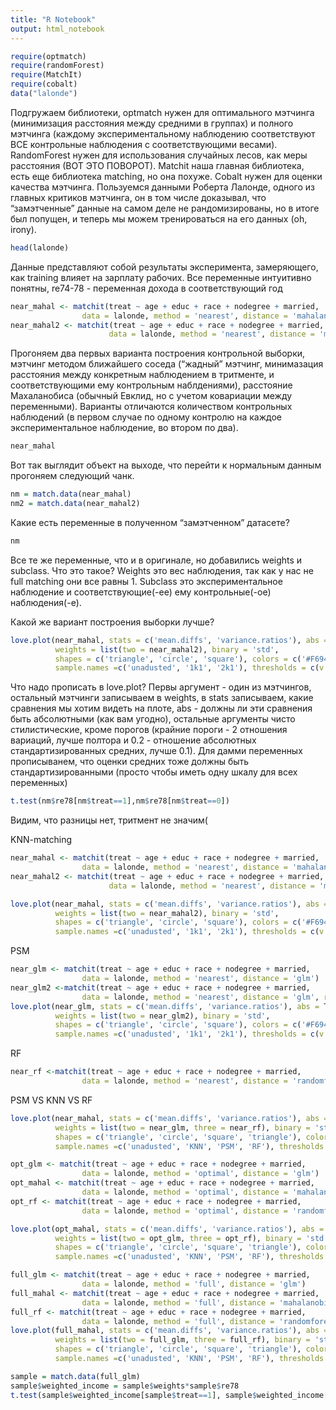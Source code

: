 ---
title: "R Notebook"
output: html_notebook
---



```{r}
require(optmatch)
require(randomForest)
require(MatchIt)
require(cobalt)
data("lalonde")
```

Подгружаем библиотеки, optmatch нужен для оптимального мэтчинга (минимизация расстояния между средними в группах) и полного мэтчинга (каждому экспериментальному наблюдению соответствуют ВСЕ контрольные наблюдения с соответствующими весами). RandomForest нужен для использования случайных лесов, как меры расстояния (ВОТ ЭТО ПОВОРОТ). Matchit наша главная библиотека, есть еще библиотека matching, но она похуже. Cobalt нужен для оценки качества мэтчинга. Пользуемся данными Роберта Лалонде, одного из главных критиков мэтчинга, он в том числе доказывал, что "замэтченные" данные на самом деле не рандомизированы, но в итоге был попущен, и теперь мы можем тренироваться на его данных (oh, irony).

```{r}
head(lalonde)
```

Данные представляют собой результаты эксперимента, замеряющего, как training влияет на зарплату рабочих. Все переменные интуитивно понятны, re74-78 - переменная дохода в соответствующий год

```{r}
near_mahal <- matchit(treat ~ age + educ + race + nodegree + married,
                data = lalonde, method = 'nearest', distance = 'mahalanobis')
near_mahal2 <- matchit(treat ~ age + educ + race + nodegree + married,
                      data = lalonde, method = 'nearest', distance = 'mahalanobis', ratio = 2)
```

Прогоняем два первых варианта построения контрольной выборки, мэтчинг методом ближайшего соседа ("жадный" мэтчинг, минимазация расстояния между конкретным наблюдением в тритменте, и соответствующими ему контрольным наблдениями), расстояние Махаланобиса (обычный Евклид, но с учетом ковариации между переменными). Варианты отличаются количеством контрольных наблюдений (в первом случае по одному контролю на каждое экспериментальное наблюдение, во втором по два).

```{r}
near_mahal
```

Вот так выглядит объект на выходе, что перейти к нормальным данным прогоняем следующий чанк.

```{r}
nm = match.data(near_mahal)
nm2 = match.data(near_mahal2)
```

Какие есть переменные в полученном "замэтченном" датасете?

```{r}
nm
```

Все те же переменные, что и в оригинале, но добавились weights и subclass. Что это такое?
Weights это вес наблюдения, так как у нас не full matching они все равны 1.
Subclass это экспериментальное наблюдение и соответствующие(-ее) ему контрольные(-ое) наблюдения(-е).

Какой же вариант построения выборки лучше?

```{r}
love.plot(near_mahal, stats = c('mean.diffs', 'variance.ratios'), abs = T,
          weights = list(two = near_mahal2), binary = 'std', 
          shapes = c('triangle', 'circle', 'square'), colors = c('#F694E7', '#A6A3F4', '#3AAAE6'),
          sample.names =c('unadusted', '1k1', '2k1'), thresholds = c(v = 2, m =0.2))
```


Что надо прописать в love.plot? Первы аргумент - один из мэтчингов, остальный мэтчинги записываем в weights, в stats записываем, какие сравнения мы хотим видеть на плоте, abs - должны ли эти сравнения быть абсолютными (как вам угодно), остальные аргументы чисто стилистические, кроме порогов (крайние пороги - 2 отношения вариаций, лучше полтора и 0.2 - отношение абсолютных стандартизированных средних, лучше 0.1). Для дамми переменных прописыванем, что оценки средних тоже должны быть стандартизированными (просто чтобы иметь одну шкалу для всех переменных)


```{r}
t.test(nm$re78[nm$treat==1],nm$re78[nm$treat==0])
```
Видим, что разницы нет, тритмент не значим(

KNN-matching
```{r}
near_mahal <- matchit(treat ~ age + educ + race + nodegree + married,
                data = lalonde, method = 'nearest', distance = 'mahalanobis')
near_mahal2 <- matchit(treat ~ age + educ + race + nodegree + married,
                      data = lalonde, method = 'nearest', distance = 'mahalanobis', ratio = 2)

love.plot(near_mahal, stats = c('mean.diffs', 'variance.ratios'), abs = T,
          weights = list(two = near_mahal2), binary = 'std', 
          shapes = c('triangle', 'circle', 'square'), colors = c('#F694E7', '#A6A3F4', '#3AAAE6'),
          sample.names =c('unadusted', '1k1', '2k1'), thresholds = c(v = 2, m =0.2))
```

PSM
```{r}
near_glm <- matchit(treat ~ age + educ + race + nodegree + married,
                data = lalonde, method = 'nearest', distance = 'glm')
near_glm2 <-matchit(treat ~ age + educ + race + nodegree + married,
                data = lalonde, method = 'nearest', distance = 'glm', ratio = 2)
love.plot(near_glm, stats = c('mean.diffs', 'variance.ratios'), abs = T,
          weights = list(two = near_glm2), binary = 'std', 
          shapes = c('triangle', 'circle', 'square'), colors = c('#F694E7', '#A6A3F4', '#3AAAE6'),
          sample.names =c('unadusted', '1k1', '2k1'), thresholds = c(v = 2, m =0.2))

```


RF
```{r}
near_rf <-matchit(treat ~ age + educ + race + nodegree + married,
                data = lalonde, method = 'nearest', distance = 'randomforest')
```


PSM VS KNN VS RF
```{r}
love.plot(near_mahal, stats = c('mean.diffs', 'variance.ratios'), abs = T,
          weights = list(two = near_glm, three = near_rf), binary = 'std', 
          shapes = c('triangle', 'circle', 'square', 'triangle'), colors = c('#F694E7', '#A6A3F4', '#3AAAE6', 'blue'),
          sample.names =c('unadusted', 'KNN', 'PSM', 'RF'), thresholds = c(v = 2, m =0.2))
```

```{r}
opt_glm <- matchit(treat ~ age + educ + race + nodegree + married,
                data = lalonde, method = 'optimal', distance = 'glm')
opt_mahal <- matchit(treat ~ age + educ + race + nodegree + married,
                data = lalonde, method = 'optimal', distance = 'mahalanobis')
opt_rf <- matchit(treat ~ age + educ + race + nodegree + married,
                data = lalonde, method = 'optimal', distance = 'randomforest')

love.plot(opt_mahal, stats = c('mean.diffs', 'variance.ratios'), abs = T,
          weights = list(two = opt_glm, three = opt_rf), binary = 'std', 
          shapes = c('triangle', 'circle', 'square', 'triangle'), colors = c('#F694E7', '#A6A3F4', '#3AAAE6', 'blue'),
          sample.names =c('unadusted', 'KNN', 'PSM', 'RF'), thresholds = c(v = 2, m =0.2))
```

```{r}
full_glm <- matchit(treat ~ age + educ + race + nodegree + married,
                data = lalonde, method = 'full', distance = 'glm')
full_mahal <- matchit(treat ~ age + educ + race + nodegree + married,
                data = lalonde, method = 'full', distance = 'mahalanobis')
full_rf <- matchit(treat ~ age + educ + race + nodegree + married,
                data = lalonde, method = 'full', distance = 'randomforest')
love.plot(full_mahal, stats = c('mean.diffs', 'variance.ratios'), abs = T,
          weights = list(two = full_glm, three = full_rf), binary = 'std', 
          shapes = c('triangle', 'circle', 'square', 'triangle'), colors = c('#F694E7', '#A6A3F4', '#3AAAE6', 'blue'),
          sample.names =c('unadusted', 'KNN', 'PSM', 'RF'), thresholds = c(v = 2, m =0.2))
```
```{r}
sample = match.data(full_glm)
sample$weighted_income = sample$weights*sample$re78
t.test(sample$weighted_income[sample$treat==1], sample$weighted_income[sample$treat==0])
```




